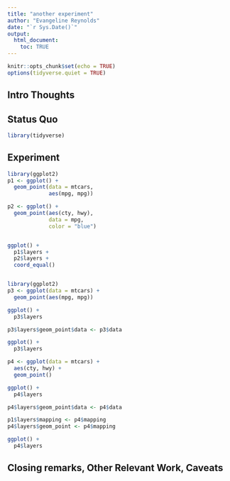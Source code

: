 ```yaml
---
title: "another experiment"
author: "Evangeline Reynolds"
date: "`r Sys.Date()`"
output: 
  html_document:
    toc: TRUE
---
```


```r
knitr::opts_chunk$set(echo = TRUE)
options(tidyverse.quiet = TRUE)
```




## Intro Thoughts


## Status Quo

```r
library(tidyverse)
```

## Experiment

```r
library(ggplot2)
p1 <- ggplot() + 
  geom_point(data = mtcars,
             aes(mpg, mpg))

p2 <- ggplot() + 
  geom_point(aes(cty, hwy),
             data = mpg,
             color = "blue")


ggplot() + 
  p1$layers + 
  p2$layers + 
  coord_equal()


library(ggplot2)
p3 <- ggplot(data = mtcars) + 
  geom_point(aes(mpg, mpg))

ggplot() + 
  p3$layers

p3$layers$geom_point$data <- p3$data

ggplot() + 
  p3$layers

p4 <- ggplot(data = mtcars) + 
  aes(cty, hwy) +
  geom_point()

ggplot() +
  p4$layers

p4$layers$geom_point$data <- p4$data

p1$layers$mapping <- p4$mapping
p4$layers$geom_point <- p4$mapping

ggplot() +
  p4$layers

```



## Closing remarks, Other Relevant Work, Caveats
